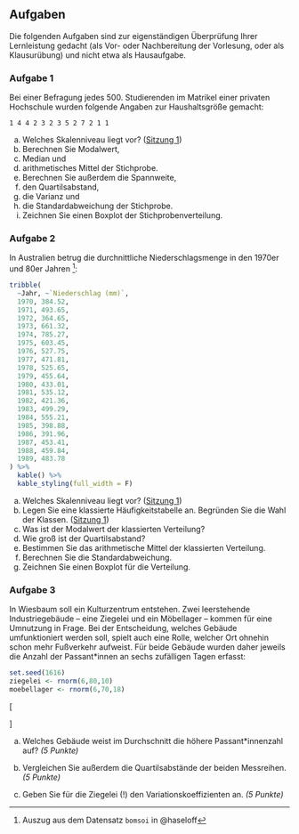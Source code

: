 ## Aufgaben {-}

Die folgenden Aufgaben sind zur eigenständigen Überprüfung Ihrer Lernleistung gedacht (als Vor- oder Nachbereitung der Vorlesung, oder als Klausurübung) und nicht etwa als Hausaufgabe.

### Aufgabe 1

Bei einer Befragung jedes 500. Studierenden im Matrikel einer privaten Hochschule wurden folgende Angaben zur Haushaltsgröße gemacht:

```
1 4 4 2 3 2 3 5 2 7 2 1 1
```

a) Welches Skalenniveau liegt vor? ([Sitzung 1](#skalenniveaus))
b) Berechnen Sie Modalwert,
c) Median und
d) arithmetisches Mittel der Stichprobe.
e) Berechnen Sie außerdem die Spannweite,
f) den Quartilsabstand,
g) die Varianz und
h) die Standardabweichung der Stichprobe.
i) Zeichnen Sie einen Boxplot der Stichprobenverteilung.

### Aufgabe 2

In Australien betrug die durchnittliche Niederschlagsmenge in den 1970er und 80er Jahren ^[Auszug aus dem Datensatz `bomsoi` in @haseloff]:
\nopagebreak

```r
tribble(
  ~Jahr, ~`Niederschlag (mm)`,
  1970,	384.52,
  1971,	493.65,
  1972,	364.65,
  1973,	661.32,
  1974,	785.27,
  1975,	603.45,
  1976,	527.75,
  1977,	471.81,
  1978,	525.65,
  1979,	455.64,
  1980,	433.01,
  1981,	535.12,
  1982,	421.36,
  1983,	499.29,
  1984,	555.21,
  1985,	398.88,
  1986,	391.96,
  1987,	453.41,
  1988,	459.84,
  1989,	483.78
) %>%
  kable() %>%
  kable_styling(full_width = F)
```

a) Welches Skalenniveau liegt vor?  ([Sitzung 1](#skalenniveaus))
b) Legen Sie eine klassierte Häufigkeitstabelle an. Begründen Sie die Wahl der Klassen. ([Sitzung 1](#quantitative-variablen-1))
c) Was ist der Modalwert der klassierten Verteilung?
d) Wie groß ist der Quartilsabstand?
e) Bestimmen Sie das arithmetische Mittel der klassierten Verteilung.
f) Berechnen Sie die Standardabweichung.
g) Zeichnen Sie einen Boxplot für die Verteilung.

### Aufgabe 3


In Wiesbaum soll ein Kulturzentrum entstehen. Zwei leerstehende Industriegebäude -- eine Ziegelei und ein Möbellager -- kommen für eine Umnutzung in Frage. Bei der Entscheidung, welches Gebäude umfunktioniert werden soll, spielt auch eine Rolle, welcher Ort ohnehin schon mehr Fußverkehr aufweist. Für beide Gebäude wurden daher jeweils die Anzahl der Passant\*innen an sechs zufälligen Tagen erfasst:

```r
set.seed(1616)
ziegelei <- rnorm(6,80,10)
moebellager <- rnorm(6,70,18)
```

\[\begin{aligned}
\textrm{Ziegelei}:& `paste(ziegelei, coll=`\\
\textrm{Möbellager}: & \quad61 \quad 59 \quad 53 \quad 46 \quad 89 \quad 32 \\
\end{aligned}\]

\medskip

a) Welches Gebäude weist im Durchschnitt die höhere Passant\*innenzahl auf? *(5&nbsp;Punkte)*

b) Vergleichen Sie außerdem die Quartilsabstände der beiden Messreihen. *(5&nbsp;Punkte)*

c) Geben Sie für die Ziegelei (!) den Variationskoeffizienten an. *(5&nbsp;Punkte)*
